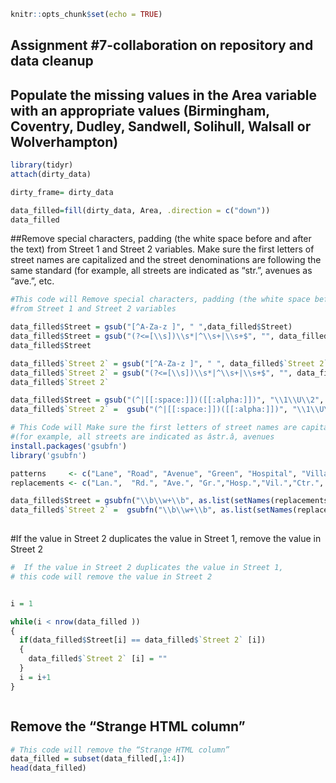 


```r
knitr::opts_chunk$set(echo = TRUE)
```
## Assignment #7-collaboration on repository and data cleanup


## Populate the missing values in the Area variable with an appropriate values (Birmingham, Coventry, Dudley, Sandwell, Solihull, Walsall or Wolverhampton)

```r
library(tidyr)
attach(dirty_data)

dirty_frame= dirty_data

data_filled=fill(dirty_data, Area, .direction = c("down"))
data_filled

```
##Remove special characters, padding (the white space before and after the text) from Street 1 and Street 2 variables. Make sure the first letters of street names are capitalized and the street denominations are following the same standard (for example, all streets are indicated as “str.”, avenues as “ave.”, etc.
```r

#This code will Remove special characters, padding (the white space before and after the text) 
#from Street 1 and Street 2 variables

data_filled$Street = gsub("[^A-Za-z ]", " ",data_filled$Street)
data_filled$Street = gsub("(?<=[\\s])\\s*|^\\s+|\\s+$", "", data_filled$Street, perl=TRUE)
data_filled$Street

data_filled$`Street 2` = gsub("[^A-Za-z ]", " ", data_filled$`Street 2`)
data_filled$`Street 2` = gsub("(?<=[\\s])\\s*|^\\s+|\\s+$", "", data_filled$`Street 2`, perl=TRUE)
data_filled$`Street 2` 

data_filled$Street = gsub("(^|[[:space:]])([[:alpha:]])", "\\1\\U\\2", data_filled$Street, perl=TRUE)
data_filled$`Street 2` =  gsub("(^|[[:space:]])([[:alpha:]])", "\\1\\U\\2", data_filled$`Street 2`, perl=TRUE)

# This Code will Make sure the first letters of street names are capitalized and the street denominations are following the same standard 
#(for example, all streets are indicated as âstr.â, avenues 
install.packages('gsubfn')
library('gsubfn')

patterns     <- c("Lane", "Road", "Avenue", "Green", "Hospital", "Village", "Center", "Drive", "Circle", "Park","Street")
replacements <- c("Lan.",  "Rd.", "Ave.", "Gr.","Hosp.","Vil.","Ctr.", "Dr.", "Cr.","Pk.","Str.")

data_filled$Street = gsubfn("\\b\\w+\\b", as.list(setNames(replacements, patterns)), data_filled$Street)
data_filled$`Street 2` =  gsubfn("\\b\\w+\\b", as.list(setNames(replacements, patterns)), data_filled$`Street 2`)
 
```

#If the value in Street 2 duplicates the value in Street 1, remove the value in Street 2

```r

#  If the value in Street 2 duplicates the value in Street 1, 
# this code will remove the value in Street 2


i = 1

while(i < nrow(data_filled )) 
{
  if(data_filled$Street[i] == data_filled$`Street 2` [i]) 
  {
    data_filled$`Street 2` [i] = ""
  }
  i = i+1
}



```
## Remove the “Strange HTML column”

```r

# This code will remove the “Strange HTML column”
data_filled = subset(data_filled[,1:4])
head(data_filled)
```

